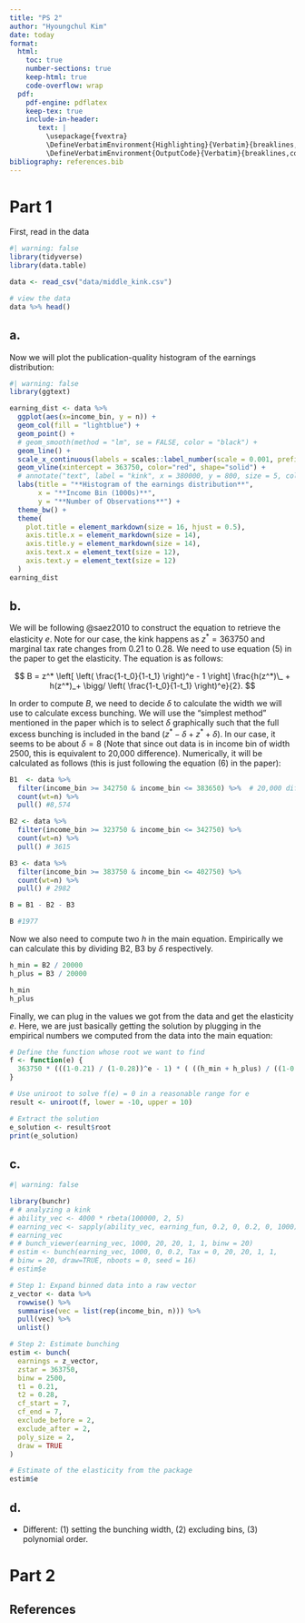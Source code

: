 ```yaml
---
title: "PS 2"
author: "Hyoungchul Kim"
date: today
format: 
  html:
    toc: true
    number-sections: true
    keep-html: true
    code-overflow: wrap
  pdf:
    pdf-engine: pdflatex
    keep-tex: true
    include-in-header: 
       text: |
         \usepackage{fvextra}
         \DefineVerbatimEnvironment{Highlighting}{Verbatim}{breaklines,commandchars=\\\{\}}
         \DefineVerbatimEnvironment{OutputCode}{Verbatim}{breaklines,commandchars=\\\{\}}
bibliography: references.bib
---
```


# Part 1

First, read in the data

```r
#| warning: false
library(tidyverse)
library(data.table)

data <- read_csv("data/middle_kink.csv")

# view the data
data %>% head()
```

## a.

Now we will plot the publication-quality histogram of the earnings distribution:

```r
#| warning: false
library(ggtext) 

earning_dist <- data %>% 
  ggplot(aes(x=income_bin, y = n)) +
  geom_col(fill = "lightblue") +
  geom_point() +
  # geom_smooth(method = "lm", se = FALSE, color = "black") +
  geom_line() +
  scale_x_continuous(labels = scales::label_number(scale = 0.001, prefix = "$")) +
  geom_vline(xintercept = 363750, color="red", shape="solid") +
  # annotate("text", label = "kink", x = 380000, y = 800, size = 5, colour = "black") +
  labs(title = "**Histogram of the earnings distribution**",
       x = "**Income Bin (1000s)**", 
       y = "**Number of Observations**") +
  theme_bw() + 
  theme(
    plot.title = element_markdown(size = 16, hjust = 0.5),
    axis.title.x = element_markdown(size = 14),
    axis.title.y = element_markdown(size = 14),
    axis.text.x = element_text(size = 12),
    axis.text.y = element_text(size = 12)
  )
earning_dist
```

## b.

We will be following @saez2010 to construct the equation to retrieve the elasticity $e$. Note for our case, the kink happens as $z^* = 363750$ and marginal tax rate changes from $0.21$ to $0.28$. We need to use equation (5) in the paper to get the elasticity. The equation is as follows:

$$
  B = z^* \left[ \left( \frac{1-t_0}{1-t_1} \right)^e - 1 \right] \frac{h(z^*)\_ + h(z^*)_+ \bigg/ \left( \frac{1-t_0}{1-t_1} \right)^e}{2}.
$$

In order to compute $B$, we need to decide $\delta$ to calculate the width we will use to calculate excess bunching. We will use the "simplest method" mentioned in the paper which is to select $\delta$ graphically such that the full excess bunching is included in the band $(z^* - \delta + z^* + \delta)$. In our case, it seems to be about $\delta = 8$ (Note that since out data is in income bin of width 2500, this is equivalent to 20,000 difference). Numerically, it will be calculated as follows (this is just following the equation (6) in the paper):

```r

B1  <- data %>% 
  filter(income_bin >= 342750 & income_bin <= 383650) %>%  # 20,000 differences
  count(wt=n) %>% 
  pull() #8,574

B2 <- data %>% 
  filter(income_bin >= 323750 & income_bin <= 342750) %>% 
  count(wt=n) %>% 
  pull() # 3615

B3 <- data %>% 
  filter(income_bin >= 383750 & income_bin <= 402750) %>% 
  count(wt=n) %>% 
  pull() # 2982

B = B1 - B2 - B3

B #1977
```

Now we also need to compute two $h$ in the main equation. Empirically we can calculate this by dividing B2, B3 by $\delta$ respectively. 

```r

h_min = B2 / 20000
h_plus = B3 / 20000

h_min
h_plus
```

Finally, we can plug in the values we got from the data and get the elasticity $e$. Here, we are just basically getting the solution by plugging in the empirical numbers we computed from the data into the main equation:

```r

# Define the function whose root we want to find
f <- function(e) {
  363750 * (((1-0.21) / (1-0.28))^e - 1) * ( ((h_min + h_plus) / ((1-0.21) / (1-0.28))^e) / 2) - B
}

# Use uniroot to solve f(e) = 0 in a reasonable range for e
result <- uniroot(f, lower = -10, upper = 10)

# Extract the solution
e_solution <- result$root
print(e_solution)

```

## c.

```r
#| warning: false

library(bunchr)
# # analyzing a kink
# ability_vec <- 4000 * rbeta(100000, 2, 5)
# earning_vec <- sapply(ability_vec, earning_fun, 0.2, 0, 0.2, 0, 1000)
# earning_vec
# # bunch_viewer(earning_vec, 1000, 20, 20, 1, 1, binw = 20)
# estim <- bunch(earning_vec, 1000, 0, 0.2, Tax = 0, 20, 20, 1, 1,
# binw = 20, draw=TRUE, nboots = 0, seed = 16)
# estim$e

# Step 1: Expand binned data into a raw vector
z_vector <- data %>%
  rowwise() %>%
  summarise(vec = list(rep(income_bin, n))) %>%
  pull(vec) %>%
  unlist()

# Step 2: Estimate bunching
estim <- bunch(
  earnings = z_vector,
  zstar = 363750,
  binw = 2500,
  t1 = 0.21,
  t2 = 0.28,
  cf_start = 7,
  cf_end = 7,
  exclude_before = 2,
  exclude_after = 2,
  poly_size = 2,
  draw = TRUE
)

# Estimate of the elasticity from the package
estim$e
```

## d.

- Different: (1) setting the bunching width, (2) excluding bins, (3) polynomial order.

# Part 2

## References {.unnumbered}

::: {#refs}
:::